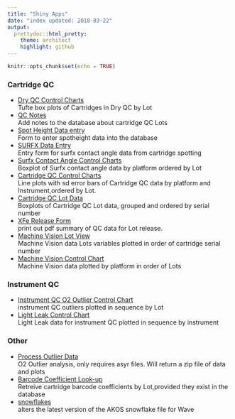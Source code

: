 ```yaml
---
title: "Shiny Apps"
date: "index updated: 2018-03-22"
output:  
  prettydoc::html_pretty:
    theme: architect
    highlight: github
---
```


```r
knitr::opts_chunk$set(echo = TRUE)
```

 

### Cartridge QC  
+ [Dry QC Control Charts](/jarsenault/DRYQC)  
    Tufte box plots of Cartridges in Dry QC by Lot  
+ [QC Notes](/jarsenault/QCNOTES)  
    Add notes to the database about cartridge QC Lots  
+ [Spot Height Data entry](/jarsenault/SpotHeight)  
    Form to enter spotheight data into the database  
+ [SURFX Data Entry](/jarsenault/SURFXentry)  
    Entry form for surfx contact angle data from cartridge spotting  
+ [Surfx Contact Angle Control Charts](/jarsenault/SurfxContactAngle)  
    Boxplot of Surfx contact angle data by platform ordered by Lot   
+ [Cartridge QC Control Charts](/jarsenault/XFeCC)  
    Line plots with sd error bars of Cartridge QC data by platform and Instrument,ordered by Lot.  
+ [Cartridge QC Lot Data](/jarsenault/XFeCCLot)  
    Boxplots of Cartridge QC Lot data, grouped and ordered by serial number    
+ [XFe Release Form](/jarsenault/XFeRelease)  
    print out pdf summary of QC data for Lot release.  
+ [Machine Vision Lot View](/jarsenault/MVData)   
    Machine Vision data Lots variables plotted in order of cartridge serial number   
+ [Machine Vision Control Chart](/jarsenault/MVplatformview)  
    Machine Vision data plotted by platform in order of Lots    

    
### Instrument QC  
+ [Instrument QC O2 Outlier Control Chart](/jarsenault/InstQCOL)  
    instrument QC outliers plotted in sequence by Lot  
+ [Light Leak Control Chart](/jarsenault/lightLeakApp)   
    Light Leak data for instrument QC plotted in sequence by instrument
    
### Other  

+ [Process Outlier Data](/jarsenault/Outliers)  
    O2 Outlier analysis, only requires asyr files. Will return a zip file of data and plots  
+ [Barcode Coefficient Look-up](/jarsenault/GetBarcodeCoefs)    
    Retreive cartridge barcode coefficients by Lot,provided they exist in the database  
+ [snowflakes](/jarsenault/snowflakes)   
    alters the latest version of the AKOS snowflake file for Wave  
